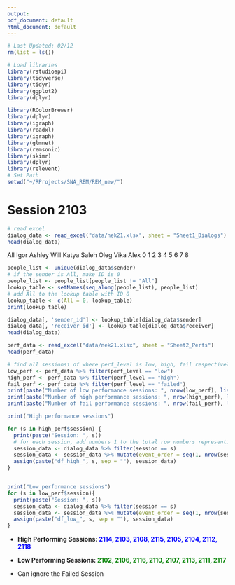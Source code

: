 ```yaml
---
output:
pdf_document: default
html_document: default
---
```


```r
# Last Updated: 02/12
rm(list = ls())

# Load libraries
library(rstudioapi)
library(tidyverse)
library(tidyr)
library(ggplot2)
library(dplyr)

library(RColorBrewer)
library(dplyr)
library(igraph)
library(readxl)
library(igraph)
library(glmnet)
library(remsonic)
library(skimr)
library(dplyr)
library(relevent)
# Set Path
setwd("~/RProjects/SNA_REM/REM_new/")
```

# Session 2103

```r
# read excel
dialog_data <- read_excel("data/nek21.xlsx", sheet = "Sheet1_Dialogs")
head(dialog_data)
```

All Igor Ashley Will Katya Saleh Oleg Vika Alex 0 1 2 3 4 5 6 7 8

```r
people_list <- unique(dialog_data$sender)
# if the sender is All, make ID is 0
people_list <- people_list[people_list != "All"]
lookup_table <- setNames(seq_along(people_list), people_list)
# add All to the lookup table with ID 0
lookup_table <- c(All = 0, lookup_table)
print(lookup_table)
```

```r
dialog_data[, 'sender_id'] <- lookup_table[dialog_data$sender]
dialog_data[, 'receiver_id'] <- lookup_table[dialog_data$receiver]
head(dialog_data)
```

```r
perf_data <- read_excel("data/nek21.xlsx", sheet = "Sheet2_Perfs")
head(perf_data)
```

```r
# find all sessionsi of where perf_level is low, high, fail respectively
low_perf <- perf_data %>% filter(perf_level == "low")
high_perf <- perf_data %>% filter(perf_level == "high")
fail_perf <- perf_data %>% filter(perf_level == "failed")
print(paste("Number of low performance sessions: ", nrow(low_perf), list(low_perf$session)))
print(paste("Number of high performance sessions: ", nrow(high_perf), list(high_perf$session)))
print(paste("Number of fail performance sessions: ", nrow(fail_perf), list(fail_perf$session)))
```

```r
print("High performance sessions")

for (s in high_perf$session) {
  print(paste("Session: ", s))
  # for each session, add numbers 1 to the total row numbers representing the event order
  session_data <- dialog_data %>% filter(session == s)
  session_data <- session_data %>% mutate(event_order = seq(1, nrow(session_data)))
  assign(paste("df_high_", s, sep = ""), session_data)
}


print("Low performance sessions")
for (s in low_perf$session){
  print(paste("Session: ", s))
  session_data <- dialog_data %>% filter(session == s)
  session_data <- session_data %>% mutate(event_order = seq(1, nrow(session_data)))
  assign(paste("df_low_", s, sep = ""), session_data)
}

```

-   **High Performing Sessions: [2114, 2103, 2108, 2115, 2105, 2104, 2112, 2118]{style="color: blue;"}**

-   **Low Performing Sessions: [2102, 2106, 2116, 2110, 2107, 2113, 2111, 2117]{style="color: green;"}**

-   Can ignore the Failed Session

